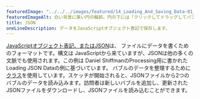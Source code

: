 ```yaml
---
featuredImage: "../../../images/featured/14_Loading_And_Saving_Data-01_JSON-thumbnail.png"
featuredImageAlt: 白い背景に黒い円の輪郭。円の下には「クリックしてドラッグしてバブルを追加します。」と書かれています。
title: JSON
oneLineDescription: データをJavaScriptオブジェクト表記で保存します。
---
```


<a href="https://developer.mozilla.org/en-US/docs/Learn/JavaScript/Objects/JSON" target="_blank">JavaScriptオブジェクト表記、またはJSON</a>は、
ファイルにデータを書くためのフォーマットです。構文は
JavaScriptから来ていますが、JSONは他の多くの文脈でも使用されます。この例は
Daniel ShiffmanのProcessing用に書かれたLoading JSON Dataの例に基づいています。
バブルのデータを整理するために<a href="/reference/p5/class" target="_blank">クラス</a>を使用しています。スケッチが開始されると、JSONファイルから2つのバブルのデータを読み込みます。訪問者は新しいバブルを追加し、更新されたJSONファイルをダウンロードし、JSONファイルを読み込むことができます。